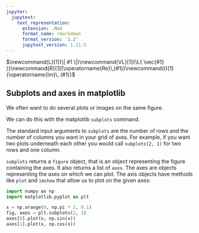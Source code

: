 ```yaml
---
jupyter:
  jupytext:
    text_representation:
      extension: .Rmd
      format_name: rmarkdown
      format_version: '1.2'
      jupytext_version: 1.11.5
---
```


$\newcommand{L}[1]{\| #1 \|}\newcommand{VL}[1]{\L{ \vec{#1} }}\newcommand{R}[1]{\operatorname{Re}\,(#1)}\newcommand{I}[1]{\operatorname{Im}\, (#1)}$

## Subplots and axes in matplotlib

We often want to do several plots or images on the same figure.

We can do this with the matplotlib `subplots` command.

The standard input arguments to `subplots` are the number of rows and the
number of columns you want in your grid of axes. For example, if you want two
plots underneath each other you would call `subplots(2, 1)` for two rows and
one column.

`subplots` returns a `figure` object, that is an object representing the
figure containing the axes. It also returns a list of `axes`. The axes are
objects representing the axes on which we can plot. The axis objects have
methods like `plot` and `imshow` that allow us to plot on the given axes:

```python
import numpy as np
import matplotlib.pyplot as plt
```

```python
x = np.arange(0, np.pi * 2, 0.1)
fig, axes = plt.subplots(2, 1)
axes[0].plot(x, np.sin(x))
axes[1].plot(x, np.cos(x))
```

<!-- vim:ft=rst -->
<!-- Course -->
<!-- BIC -->
<!-- Python distributions -->
<!-- Version control -->
<!-- Editors -->
<!-- Python and common libraries -->
<!-- IPython -->
<!-- Virtualenv and helpers -->
<!-- Pypi and packaging -->
<!-- Mac development -->
<!-- Windows development -->
<!-- Nipy and friends -->
<!-- FMRI datasets -->
<!-- Languages -->
<!-- Imaging software -->
<!-- Installation -->
<!-- Tutorials -->
<!-- MB tutorials -->
<!-- Ideas -->
<!-- Psych-214 -->
<!-- People -->
<!-- Licenses -->
<!-- Neuroimaging stuff -->
<!-- OpenFMRI projects -->
<!-- Unix -->
<!-- Substitutions -->
